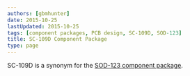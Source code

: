 ```yaml
---
authors: [gbmhunter]
date: 2015-10-25
lastUpdated: 2015-10-25
tags: [component packages, PCB design, SC-109D, SOD-123]
title: SC-109D Component Package
type: page
---
```


SC-109D is a synonym for the [SOD-123 component package](/pcb-design/component-packages/sod-123-component-package).
